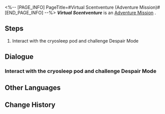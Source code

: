 <%-- [PAGE_INFO]
PageTitle=#Virtual Scentventure (Adventure Mission)#
[END_PAGE_INFO] --%>
{{Stub|Dialogue.}}
{{Mission Infobox
|id            = 8016303
|title         = Virtual Scentventure
|image         = <!--Mission Virtual Scentventure (Adventure Mission).png-->
|type          = Adventure
|event_name    = 
|chapter       = 
|requirements  = [[Adventure Mission]] ''[[Virtual Scentventure (Adventure Mission)|Virtual Scentventure]]'' completed
|summary       = <!--official mission summary from Fate's Atlas-->
|characters    = Trailblazer
|startLocation = [[<!--starting world-->]] - [[<!--starting area-->]]
|world         = <!--starting world-->
|area          = <!--starting area-->
|prev          = 
|next          = 
|exp           = 
|credits       = 
|stellarJade   = 
|other         = 
}}
'''''Virtual Scentventure''''' is an [[Adventure Mission]]<!--in [world]-->.

==Steps==
# Interact with the cryosleep pod and challenge Despair Mode

<!--
==Gameplay Notes==

--><!--
==Trial Character==

-->
==Dialogue==
{{Stub Dialogue}}
{{Dialogue Start}}
:{{tx}}
{{Dialogue End}}

===Interact with the cryosleep pod and challenge Despair Mode===
{{Mission Description|type=adventure|location=<!--to be added-->|update|The cloud has automatically updated the Hard Mode. To clear the stage... you have to get the All-Clear achievement... Now this is the only thought lingering in your mind.}}
{{Dialogue Start}}
:{{tx}}
{{Dialogue End}}

==Other Languages==
{{Other Languages
|en   = Virtual Scentventure
|zhs  = 虚境味探
|zht  = 虛境味探
|ja   = 仮想の味に酔いしれて
|ko   = 가상세계 후각 탐험
|es   = Aventura aromática
|fr   = Aventure sensovirtuelle
|ru   = Пахучее приключение
|th   = ตะลุยกลิ่นพิศวง
|vi   = Mùi Hương Ảo Giác
|de   = Aromabenteuer
|id   = Petualangan Aroma Virtual
|pt   = Aventura Olfativa Virtual
}}

==Change History==
{{Change History|1.6}}
